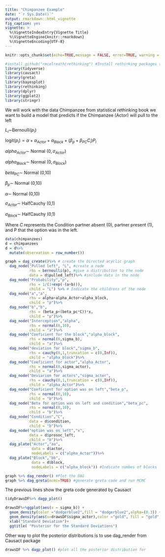 ```yaml
---
title: "Chimpanzee Example"
date: "`r Sys.Date()`"
output: rmarkdown::html_vignette
fig_caption: yes
vignette: >
  %\VignetteIndexEntry{Vignette Title}
  %\VignetteEngine{knitr::rmarkdown}
  %\VignetteEncoding{UTF-8}
---
```


```r
knitr::opts_chunk$set(echo=TRUE,message = FALSE, error=TRUE, warning = FALSE , include = TRUE)

#install_github("rmcelreath/rethinking") #Install rethinking packages to obtain the data
library(tidyverse)
library(causact)
library(greta)
library(bayesplot)
library(rethinking)
library(dplyr)
library(ggplot2)
library(stringr)


```


We will work with the data Chimpanzee from statistical rethinking book we  want to build a model that predicts if the Chimpanzee (Actor) will pull to the left

$L_{i} \sim$Bernoulli$(p_{i})$

logit$(p_{i})=\alpha+\alpha_{Actor}+\alpha_{Block}+(\beta_{p}+\beta_{PC}C_{i})P_{i}$

$alpha_{Actor}\sim$ Normal $(0,\sigma_{Actor})$

$alpha_{Block}\sim$ Normal $(0,\sigma_{Block})$

$beta_{PC} \sim$ Normal (0,10)

$\beta_{p} \sim$ Normal (0,10)

$\alpha \sim$ Normal (0,10)
  
$\sigma_{Actor} \sim$ HalfCauchy (0,1)
  
$\sigma_{Block} \sim$ HalfCauchy (0,1)

Where $C$ represents the Condition partner absent (0), partner present (1), and P that the option was in the left.
 
```r

data(chimpanzees)
d = chimpanzees
d = d%>%
  mutate(observation = row_number())

graph = dag_create()%>% # create the Directed acyclic graph
  dag_node("Pulled left", "L", #create a node
           rhs = bernoulli(p), #give a distribution to the node
           data = d$pulled_left)%>% #include data in the node
  dag_node("Probability","p",
           rhs = 1/(1+exp(-(a+b))),
           child = "L") %>% # Indicate the childrens of the node
  dag_node("a","a",
           rhs = alpha+alpha_Actor+alpha_block,
           child = "p")%>%
  dag_node("b","b",
           rhs = (beta_p+(beta_pc*C))*x,
           child = "p")%>%
  dag_node("Interception","alpha",
           rhs = normal(0,10),
           child = "a")%>%
  dag_node("Coeficient for the block","alpha_block",
           rhs = normal(0,sigma_b),
           child = "a")%>%
  dag_node("deviation for block","sigma_b",
           rhs = cauchy(0,1,truncation = c(0,Inf)),
           child = "alpha_block")%>%
  dag_node("Coeficient for actor","alpha_Actor",
           rhs = normal(0,sigma_actor),
           child = "a")%>%
  dag_node("Deviarion for actors","sigma_actor",
           rhs = cauchy(0,1,truncation = c(0,Inf)),
           child = "alpha_Actor")%>%
  dag_node("Coeficient for option was on left","beta_p",
           rhs = normal(0,10),
           child = "b")%>%
  dag_node("Beta for option was on left and condition","beta_pc",
           rhs = normal(0,10),
           child = "b")%>%
  dag_node("Condition","C",
           data = d$condition,
           child = "b")%>%
  dag_node("option was on left","x",
           data = d$prosoc_left,
           child = "b")%>%
  dag_plate("Actor","aa",
            data = d$actor,
            nodeLabels = c("alpha_Actor"))%>%
  dag_plate("Block","bb",
            data = d$block,
            nodeLabels = c("alpha_block")) #Indicate numbes of blocks

graph %>% dag_render() #Plot the DAG
graph %>% dag_greta(mcmc=TRUE) #generate greta code and run MCMC

```


The previous lines show the greta code generated by Causact
```r
 

tidyDrawsDF%>% dagp_plot()


```

```r
 



drawsDF%>%ggplot(aes(x = sigma_b)) + 
  geom_density(color ="dodgerblue2",fill = "dodgerblue2",alpha=(0.3)) + 
  geom_density(aes(x=drawsDF$sigma_actor),color ="gold", fill = "gold",alpha=(0.3))+
  xlab("Standard Deviation")+
  ggtitle( "Posterior for the Standard Deviations")


```
Other way to plot the posterior distributions is to use dag_render from Causact package
```r
 

drawsDF %>% dagp_plot() #plot all the posterior distribution for
```